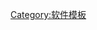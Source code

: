 {{Navbox
|name      = 密码破解软件
|title     = [[密码分析]]软件
|listclass = hlist

|list1 = 
*[[Ophcrack]]
*[[Crack|Crack]]
*[[Cain and Abel|Cain]]
*[[DaveGrohl]]
*[[Hashcat]]
*[[John the Ripper]]
*[[L0phtCrack]]
*[[Ophcrack]]
*[[RainbowCrack]]
}}<noinclude>

[[Category:软件模板]]
</noinclude>